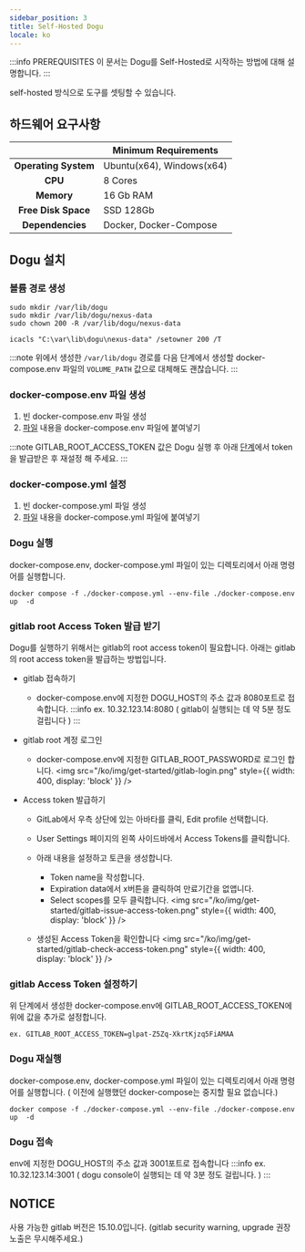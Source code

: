 ```yaml
---
sidebar_position: 3
title: Self-Hosted Dogu
locale: ko
---
```



:::info PREREQUISITES
이 문서는 Dogu를 Self-Hosted로 시작하는 방법에 대해 설명합니다.
:::

self-hosted 방식으로 도구를 셋팅할 수 있습니다.

## 하드웨어 요구사항

|                          | Minimum Requirements      |
| :----------------------: | ------------------------- |
| <b>Operating System</b>  | Ubuntu(x64), Windows(x64) |
|       <b> CPU </b>       | 8 Cores                   |
|     <b> Memory </b>      | 16 Gb RAM                 |
| <b> Free Disk Space </b> | SSD 128Gb                 |
|  <b> Dependencies </b>   | Docker, Docker-Compose    |

## Dogu 설치

### 볼륨 경로 생성

<Tabs groupId="os" defaultValue="linux">
<TabItem value="linux" label="Linux" default>

```
sudo mkdir /var/lib/dogu
sudo mkdir /var/lib/dogu/nexus-data
sudo chown 200 -R /var/lib/dogu/nexus-data
```

</TabItem>

<TabItem value="windows" label="Windows">

```
icacls "C:\var\lib\dogu\nexus-data" /setowner 200 /T
```

</TabItem>
</Tabs>

:::note
위에서 생성한 `/var/lib/dogu` 경로를
다음 단계에서 생성할 docker-compose.env 파일의 `VOLUME_PATH` 값으로 대체해도 괜찮습니다.
:::

### docker-compose.env 파일 생성

1. 빈 docker-compose.env 파일 생성
2. [파일](https://github.com/dogu-team/dogu/blob/main/docker-compose.env) 내용을 docker-compose.env 파일에 붙여넣기

:::note
GITLAB_ROOT_ACCESS_TOKEN 값은
Dogu 실행 후 아래 [단계](/self-hosted/get-started#gitlab-root-access-token-발급받기)에서 token을 발급받은 후 재설정 해 주세요.
:::

### docker-compose.yml 설정

1. 빈 docker-compose.yml 파일 생성
2. [파일](https://github.com/dogu-team/dogu/blob/main/docker-compose.yml) 내용을 docker-compose.yml 파일에 붙여넣기

### Dogu 실행

docker-compose.env, docker-compose.yml 파일이 있는 디렉토리에서 아래 명령어를 실행합니다.

```
docker compose -f ./docker-compose.yml --env-file ./docker-compose.env up  -d
```

### gitlab root Access Token 발급 받기

Dogu를 실행하기 위해서는 gitlab의 root access token이 필요합니다.
아래는 gitlab의 root access token을 발급하는 방법입니다.

- gitlab 접속하기
  - docker-compose.env에 지정한 DOGU_HOST의 주소 값과 8080포트로 접속합니다.
    :::info
    ex. 10.32.123.14:8080 ( gitlab이 실행되는 데 약 5분 정도 걸립니다 )
    :::
- gitlab root 계정 로그인

  - docker-compose.env에 지정한 GITLAB_ROOT_PASSWORD로 로그인 합니다.
    <img
      src="/ko/img/get-started/gitlab-login.png"
      style={{ width: 400, display: 'block' }}
    />

- Access token 발급하기

  - GitLab에서 우측 상단에 있는 아바타를 클릭, Edit profile 선택합니다.
  - User Settings 페이지의 왼쪽 사이드바에서 Access Tokens를 클릭합니다.
  - 아래 내용을 설정하고 토큰을 생성합니다.

    - Token name을 작성합니다.
    - Expiration data에서 x버튼을 클릭하여 만료기간을 없앱니다.
    - Select scopes를 모두 클릭합니다.
      <img
        src="/ko/img/get-started/gitlab-issue-access-token.png"
        style={{ width: 400, display: 'block' }}
      />

  - 생성된 Access Token을 확인합니다
    <img
      src="/ko/img/get-started/gitlab-check-access-token.png"
      style={{ width: 400, display: 'block' }}
    />

### gitlab Access Token 설정하기

위 단계에서 생성한 docker-compose.env에 GITLAB_ROOT_ACCESS_TOKEN에 위에 값을 추가로 설정합니다.

```
ex. GITLAB_ROOT_ACCESS_TOKEN=glpat-Z5Zq-XkrtKjzq5FiAMAA
```

### Dogu 재실행

docker-compose.env, docker-compose.yml 파일이 있는 디렉토리에서 아래 명령어를 실행합니다. ( 이전에 실행했던 docker-compose는 중지할 필요 없습니다.)

```
docker compose -f ./docker-compose.yml --env-file ./docker-compose.env up  -d
```

### Dogu 접속

env에 지정한 DOGU_HOST의 주소 값과 3001포트로 접속합니다
:::info
ex. 10.32.123.14:3001 ( dogu console이 실행되는 데 약 3분 정도 걸립니다. )
:::

## NOTICE

사용 가능한 gitlab 버전은 15.10.0입니다. (gitlab security warning, upgrade 권장 노출은 무시해주세요.)
